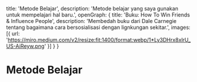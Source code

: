   title: 'Metode Belajar',
  description: 'Metode belajar yang saya gunakan untuk mempelajari hal baru.',
  openGraph: {
    title: 'Buku: How To Win Friends & Influence People',
    description: 'Membedah buku dari Dale Carnegie tentang bagaimana cara bersosialisasi dengan lignkungan sekitar.',
    images: [{ url: 'https://miro.medium.com/v2/resize:fit:1400/format:webp/1*Ly3DHrx8xlrU_US-AiReyw.png' }]
  }
}

# Metode Belajar


